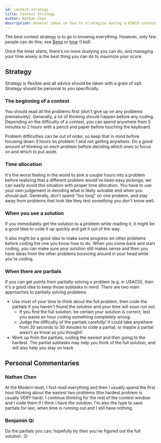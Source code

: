 ```yaml
---
id: contest-strategy
title: Contest Strategy
author: Nathan Chen
description: General ideas on how to strategize during a USACO contest.
---
```


The best contest strategy is to go in knowing everything. However, only few
people can do this; see [Benq](https://codeforces.com/profile/benq) or
[tmw](https://codeforces.com/profile/tmwilliamlin168) (I kid).

Once the timer starts, there's no more studying you can do, and managing your
time wisely is the best thing you can do to maximize your score.

## Strategy

Strategy is flexible and all advice should be taken with a grain of salt.
Strategy should be personal to _you_ specifically.

### The beginning of a contest

You should read _all_ the problems first (don't give up on any problems
prematurely). Generally, a lot of thinking should happen before any coding.
Depending on the difficulty of a contest, you can spend anywhere from 5 minutes
to 2 hours with a pencil and paper before touching the keyboard.

Problem difficulties can be out of order, so keep that in mind before focusing
down 3 hours on problem 1 and not getting anywhere. Do a good amount of thinking
on each problem before deciding which ones to focus on and which to put aside.

### Time allocation

It's the worst feeling in the world to sink a couple hours into a problem before
realizing that a different problem would've been easy pickings; we can easily
avoid this situation with proper time allocation. You have to use your own
judgement in deciding what is likely solvable and when you should quit.
Generally, don't spend "too long" on one problem, and stay away from problems
that look like they test something you don't know well.

### When you see a solution

If you immediately get the solution to a problem while reading it, it might be a
good idea to code it up quickly and get it out of the way.

It also might be a good idea to make some progress on other problems before
coding the one you know how to do. When you come back and start coding, you can
make sure your solution still makes sense and then you have ideas from the other
problems bouncing around in your head while you're coding.

### When there are partials

If you can get points from partially solving a problem (e.g. in USACO), then
it's a good idea to keep those subtasks in mind. There are two main approaches
to partially solving problems.

- Use most of your time to think about the full problem, then code the partials
  if you haven't found the solution and your time will soon run out.
  - If you find the full solution, be certain your solution is correct, lest you
    waste an hour coding something completely wrong.
  - Judge the difficulty of the partials carefully! It could take anywhere from
    30 seconds to 30 minutes to code a partial, or maybe a partial wasn't as
    trivial as you thought!
- Work up from the partials, coding the easiest and then going to the hardest.
  The partial subtasks may help you think of the full solution, and will also
  help you stay on track.

## Personal Commentaries

### Nathan Chen

At the Modern level, I first read everything and then I usually spend the
first hour thinking about the easiest two problems (the hardest problem is
usually VERY hard). I continue thinking for the rest of the contest window and I
code them if I think I have the solution. I'm also the type to save partials for
last, when time is running out and I still have nothing.

### Benjamin Qi

Do the partials you can; hopefully by then you've figured out the full solution.
:D
